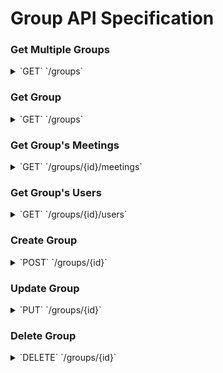 
# Group API Specification

### Get Multiple Groups

<details>
    <summary>
        `GET`
        `/groups`
    </summary>

    ##### Request

    > | name       | type               | description
    > |------------|-------------------------|------|
    > | id         | string  | optional  |
    > | name         | string  | optional |
    > | created_at         | Date  | optional |

    ##### Response
    <Tabs items={["200", "400"]}>
        <Tabs.Tab>
            ```json copy
            {
                "groups": [
                    {
                        "id": "string",
                        "name": "string",
                        "description": "string",
                        "created_at": "Date"
                    }
                ]
            }

            ```
        </Tabs.Tab>
        <Tabs.Tab>
            ```json copy
            {
                "error": {
                    "status": "number",
                    "message": "string"
                }
            }
            ```
        </Tabs.Tab>
    </Tabs>

</details>

### Get Group

<details>
    <summary>
        `GET`
        `/groups`
    </summary>

    ##### Request

    > | name       | type               | description
    > |------------|-------------------------|------|
    > | id         | string  | optional  |
    > | name         | string  | optional |
    > | created_at         | Date  | optional |

    ##### Response
    <Tabs items={["200", "400"]}>
        <Tabs.Tab>
            ```json copy
            {
                "groups": [
                    {
                        "id": "string",
                        "name": "string",
                        "description": "string",
                        "created_at": "Date"
                    }
                ]
            }

            ```
        </Tabs.Tab>
        <Tabs.Tab>
            ```json copy
            {
                "error": {
                    "status": "number",
                    "message": "string"
                }
            }
            ```
        </Tabs.Tab>
    </Tabs>

</details>

### Get Group's Meetings

<details>
    <summary>
        `GET`
        `/groups/{id}/meetings`
    </summary>

    ##### Request

    > | name       | type               | description
    > |------------|-------------------------|------|
    > | id         | string  | required  |

    ##### Response
    <Tabs items={["200", "400"]}>
        <Tabs.Tab>
            ```json copy
            {
            	"meetings": [
            		{
            			"id": "string",
            			"title": "string",
            			"dates": ["Date"],
            			"description": "string",
            			"location": "string",
            			"from_time": "string",
            			"to_time": "string",
            			"host": {
            				"id": "string",
            				"username": "string",
            				"email": "string",
            				"created_at": "Date"
            			}
            		}
            	]
            }

            ```
        </Tabs.Tab>
        <Tabs.Tab>
            ```json copy
            {
                "error": {
                    "status": "number",
                    "message": "string"
                }
            }
            ```
        </Tabs.Tab>
    </Tabs>

</details>

### Get Group's Users

<details>
    <summary>
        `GET`
        `/groups/{id}/users`
    </summary>

    ##### Request

    > | name       | type               | description
    > |------------|-------------------------|------|
    > | id         | string  | required  |

    ##### Response
    <Tabs items={["200", "400"]}>
        <Tabs.Tab>
            ```json copy
            {
                "users": [
                    {
                        "id": "string",
                        "username": "string",
                        "email": "string",
                        "created_at": "Date"
                    }
                ]
            }
            ```
        </Tabs.Tab>
        <Tabs.Tab>
            ```json copy
            {
                "error": {
                    "status": "number",
                    "message": "string"
                }
            }
            ```
        </Tabs.Tab>
    </Tabs>

</details>

### Create Group

<details>
    <summary>
        `POST`
        `/groups/{id}`
    </summary>

    ##### Request

    > | name       | type               | description
    > |------------|-------------------------|------|
    > | name         | string  | required |
    > | description         | Date  | optional |

    ##### Response
    <Tabs items={["201", "400"]}>
        <Tabs.Tab>
            ```json copy
            {
            	"group": {
            		"id": "string",
            		"name": "string",
            		"description": "string",
            		"created_at": "Date"
            	}
            }
            ```
        </Tabs.Tab>
        <Tabs.Tab>
            ```json copy
            {
                "error": {
                    "status": "number",
                    "message": "string"
                }
            }
            ```
        </Tabs.Tab>
    </Tabs>

</details>

### Update Group

<details>
    <summary>
        `PUT`
        `/groups/{id}`
    </summary>

    ##### Request

    > | name       | type               | description
    > |------------|-------------------------|------|
    > | id         | string  | required  |
    > | name         | string  | optional
    > | description | string | optional
    > | created_at         | Date  | optional |

    ##### Response
    <Tabs items={["200", "400"]}>
        <Tabs.Tab>
            ```text copy
            Group Information Successfully Modified
            ```
        </Tabs.Tab>
        <Tabs.Tab>
            ```json copy
            {
                "error": {
                    "status": "number",
                    "message": "string"
                }
            }
            ```
        </Tabs.Tab>
    </Tabs>

</details>

### Delete Group

<details>
    <summary>
        `DELETE`
        `/groups/{id}`
    </summary>

    ##### Request

    > | name       | type               | description
    > |------------|-------------------------|------|
    > | id         | string  | required  |


    ##### Response
    <Tabs items={["200", "400"]}>
        <Tabs.Tab>
            ```text copy
            Group Information Successfully Deleted
            ```
        </Tabs.Tab>
        <Tabs.Tab>
            ```json copy
            {
                "error": {
                    "status": "number",
                    "message": "string"
                }
            }
            ```
        </Tabs.Tab>
    </Tabs>

</details>
